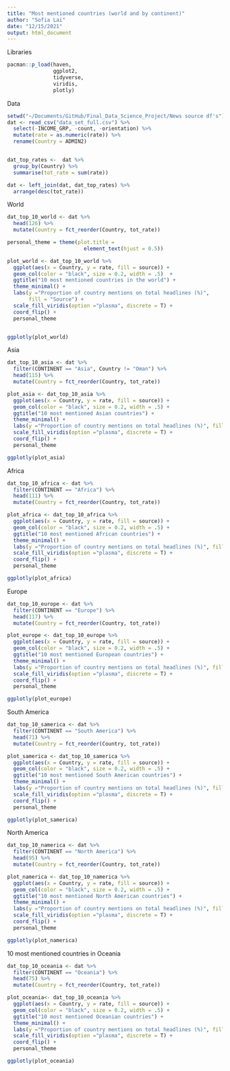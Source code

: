 ```yaml
---
title: "Most mentioned countries (world and by continent)"
author: "Sofia Lai"
date: "12/15/2021"
output: html_document
---
```


Libraries 
```r
pacman::p_load(haven,
               ggplot2,
               tidyverse,
               viridis, 
               plotly)
```

Data
```r
setwd("~/Documents/GitHub/Final_Data_Science_Project/News source df's")
dat <- read_csv("data_set_full.csv") %>% 
  select(-INCOME_GRP, -count, -orientation) %>% 
  mutate(rate = as.numeric(rate)) %>% 
  rename(Country = ADMIN2) 


dat_top_rates <-  dat %>% 
  group_by(Country) %>% 
  summarise(tot_rate = sum(rate))

dat <- left_join(dat, dat_top_rates) %>% 
  arrange(desc(tot_rate)) 
```

World
```r

dat_top_10_world <- dat %>% 
  head(126) %>% 
  mutate(Country = fct_reorder(Country, tot_rate))

personal_theme = theme(plot.title =
                         element_text(hjust = 0.5))

plot_world <- dat_top_10_world %>% 
  ggplot(aes(x = Country, y = rate, fill = source)) + 
  geom_col(color = "black", size = 0.2, width = .5)  +
  ggtitle("10 most mentioned countries in the world") +
  theme_minimal() +
  labs(y ="Proportion of country mentions on total headlines (%)", 
       fill = "Source") + 
  scale_fill_viridis(option ="plasma", discrete = T) + 
  coord_flip() + 
  personal_theme


ggplotly(plot_world)


```

Asia 
```r
dat_top_10_asia <- dat %>% 
  filter(CONTINENT == "Asia", Country != "Oman") %>% 
  head(115) %>% 
  mutate(Country = fct_reorder(Country, tot_rate))

plot_asia <- dat_top_10_asia %>% 
  ggplot(aes(x = Country, y = rate, fill = source)) + 
  geom_col(color = "black", size = 0.2, width = .5) +
  ggtitle("10 most mentioned Asian countries") +
  theme_minimal() +
  labs(y ="Proportion of country mentions on total headlines (%)", fill = "Source") + 
  scale_fill_viridis(option ="plasma", discrete = T) + 
  coord_flip() + 
  personal_theme

ggplotly(plot_asia)
```

Africa 
```r
dat_top_10_africa <- dat %>% 
  filter(CONTINENT == "Africa") %>% 
  head(111) %>% 
  mutate(Country = fct_reorder(Country, tot_rate))

plot_africa <- dat_top_10_africa %>% 
  ggplot(aes(x = Country, y = rate, fill = source)) + 
  geom_col(color = "black", size = 0.2, width = .5) +
  ggtitle("10 most mentioned African countries") +
  theme_minimal() +
  labs(y ="Proportion of country mentions on total headlines (%)", fill = "Source") + 
  scale_fill_viridis(option ="plasma", discrete = T) + 
  coord_flip() + 
  personal_theme

ggplotly(plot_africa)
```

Europe
```r
dat_top_10_europe <- dat %>% 
  filter(CONTINENT == "Europe") %>% 
  head(117) %>% 
  mutate(Country = fct_reorder(Country, tot_rate))

plot_europe <- dat_top_10_europe %>% 
  ggplot(aes(x = Country, y = rate, fill = source)) + 
  geom_col(color = "black", size = 0.2, width = .5) +
  ggtitle("10 most mentioned European countries") +
  theme_minimal() +
  labs(y ="Proportion of country mentions on total headlines (%)", fill = "Source") + 
  scale_fill_viridis(option ="plasma", discrete = T) + 
  coord_flip() + 
  personal_theme

ggplotly(plot_europe)
```

South America
```r
dat_top_10_samerica <- dat %>% 
  filter(CONTINENT == "South America") %>% 
  head(71) %>% 
  mutate(Country = fct_reorder(Country, tot_rate))

plot_samerica <- dat_top_10_samerica %>% 
  ggplot(aes(x = Country, y = rate, fill = source)) + 
  geom_col(color = "black", size = 0.2, width = .5) +
  ggtitle("10 most mentioned South American countries") +
  theme_minimal() +
  labs(y ="Proportion of country mentions on total headlines (%)", fill = "Source") + 
  scale_fill_viridis(option ="plasma", discrete = T) + 
  coord_flip() + 
  personal_theme

ggplotly(plot_samerica)
```


North America
```r
dat_top_10_namerica <- dat %>% 
  filter(CONTINENT == "North America") %>% 
  head(95) %>% 
  mutate(Country = fct_reorder(Country, tot_rate))

plot_namerica <- dat_top_10_namerica %>% 
  ggplot(aes(x = Country, y = rate, fill = source)) + 
  geom_col(color = "black", size = 0.2, width = .5) +
  ggtitle("10 most mentioned North American countries") +
  theme_minimal() +
  labs(y ="Proportion of country mentions on total headlines (%)", fill = "Source") + 
  scale_fill_viridis(option ="plasma", discrete = T) + 
  coord_flip() + 
  personal_theme

ggplotly(plot_namerica)
```


10 most mentioned countries in Oceania 
```r
dat_top_10_oceania <- dat %>% 
  filter(CONTINENT == "Oceania") %>% 
  head(75) %>% 
  mutate(Country = fct_reorder(Country, tot_rate)) 

plot_oceania<- dat_top_10_oceania %>% 
  ggplot(aes(x = Country, y = rate, fill = source)) + 
  geom_col(color = "black", size = 0.2, width = .5) +
  ggtitle("10 most mentioned Oceanian countries") +
  theme_minimal() +
  labs(y ="Proportion of country mentions on total headlines (%)", fill = "Source") + 
  scale_fill_viridis(option ="plasma", discrete = T) + 
  coord_flip() + 
  personal_theme

ggplotly(plot_oceania)
```